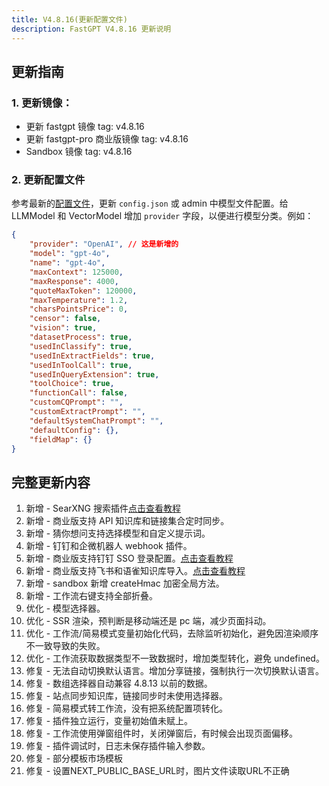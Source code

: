 ```yaml
---
title: V4.8.16(更新配置文件)
description: FastGPT V4.8.16 更新说明
---
```


## 更新指南

### 1. 更新镜像：

- 更新 fastgpt 镜像 tag: v4.8.16
- 更新 fastgpt-pro 商业版镜像 tag: v4.8.16
- Sandbox 镜像 tag: v4.8.16

### 2. 更新配置文件

参考最新的[配置文件](/docs/development/configuration/)，更新 `config.json` 或 admin 中模型文件配置。给 LLMModel 和 VectorModel 增加 `provider` 字段，以便进行模型分类。例如：

```json
{
    "provider": "OpenAI", // 这是新增的
    "model": "gpt-4o",
    "name": "gpt-4o",
    "maxContext": 125000,
    "maxResponse": 4000,
    "quoteMaxToken": 120000,
    "maxTemperature": 1.2,
    "charsPointsPrice": 0,
    "censor": false,
    "vision": true,
    "datasetProcess": true,
    "usedInClassify": true,
    "usedInExtractFields": true,
    "usedInToolCall": true,
    "usedInQueryExtension": true,
    "toolChoice": true,
    "functionCall": false,
    "customCQPrompt": "",
    "customExtractPrompt": "",
    "defaultSystemChatPrompt": "",
    "defaultConfig": {},
    "fieldMap": {}
}
```



## 完整更新内容

1. 新增 - SearXNG 搜索插件[点击查看教程](/docs/introduction/guide/plugins/searxng_plugin_guide/)
2. 新增 - 商业版支持 API 知识库和链接集合定时同步。
3. 新增 - 猜你想问支持选择模型和自定义提示词。
4. 新增 - 钉钉和企微机器人 webhook 插件。
5. 新增 - 商业版支持钉钉 SSO 登录配置。[点击查看教程](/docs/introduction/guide/admin/sso_dingtalk/)
6. 新增 - 商业版支持飞书和语雀知识库导入。[点击查看教程](/docs/introduction/guide/knowledge_base/lark_dataset/)
7. 新增 - sandbox 新增 createHmac 加密全局方法。
8. 新增 - 工作流右键支持全部折叠。
9. 优化 - 模型选择器。
10. 优化 - SSR 渲染，预判断是移动端还是 pc 端，减少页面抖动。
11. 优化 - 工作流/简易模式变量初始化代码，去除监听初始化，避免因渲染顺序不一致导致的失败。
12. 优化 - 工作流获取数据类型不一致数据时，增加类型转化，避免 undefined。
13. 修复 - 无法自动切换默认语言。增加分享链接，强制执行一次切换默认语言。
14. 修复 - 数组选择器自动兼容 4.8.13 以前的数据。
15. 修复 - 站点同步知识库，链接同步时未使用选择器。
16. 修复 - 简易模式转工作流，没有把系统配置项转化。
17. 修复 - 插件独立运行，变量初始值未赋上。
18. 修复 - 工作流使用弹窗组件时，关闭弹窗后，有时候会出现页面偏移。
19. 修复 - 插件调试时，日志未保存插件输入参数。
20. 修复 - 部分模板市场模板
21. 修复 - 设置NEXT_PUBLIC_BASE_URL时，图片文件读取URL不正确
